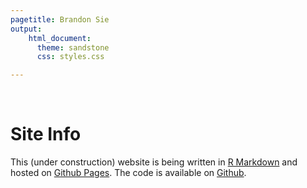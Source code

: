 ```yaml
---
pagetitle: Brandon Sie
output:
    html_document:
      theme: sandstone
      css: styles.css

---
```

<br>  

<a class="anchor" id="siteinfo"></a>  

<div style = "padding-bottom: 70vh !important;">  
<h1>Site Info</h1>  

This (under construction) website is being written in 
[R Markdown](https://rmarkdown.rstudio.com/) 
and hosted on [Github Pages](https://pages.github.com/). The code is available 
on [Github](https://github.com/brandonsie/brandonsie.github.io). 
</div>

